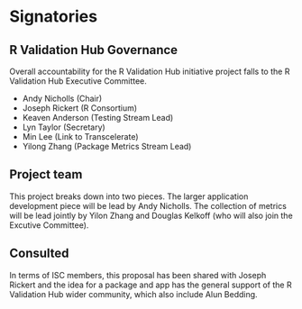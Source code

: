 # Signatories
<!-- 
This section provides the ISC with a view of the support received from the community for a proposal. Acceptance isn't predicated on popularity but community acceptance is important.  Willingness to accept outside input is also a good marker for project delivery. 

An optional section would be for R-Core signatories where changes to R are proposed.
-->

## R Validation Hub Governance

Overall accountability for the R Validation Hub initiative project falls to the R Validation Hub Executive Committee.

* Andy Nicholls (Chair)
* Joseph Rickert  (R Consortium)
* Keaven Anderson (Testing Stream Lead)
* Lyn Taylor (Secretary)
* Min Lee (Link to Transcelerate)
* Yilong Zhang (Package Metrics Stream Lead)


## Project team
<!-- 
Who are the people responsible for actually delivering the project if the proposal gets accepted and are already signed up and rearing to go?
-->
This project breaks down into two pieces.  The larger application development piece will be lead by Andy Nicholls.  The collection of metrics will be lead jointly by Yilon Zhang and Douglas Kelkoff (who will also join the Excutive Committee).


## Consulted
<!-- 
Who has been given the opportunity to provide feedback on the proposal? This should include any R Consortium & ISC members who the proposal has been discussed with.
-->
In terms of ISC members, this proposal has been shared with Joseph Rickert and the idea for a package and app has the general support of the R Validation Hub wider community, which also include Alun Bedding.
